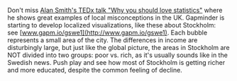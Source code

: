 
Don't miss [Alan Smith's TEDx talk "Why you should love statistics"](https://www.ted.com/talks/alan_smith_why_we_re_so_bad_at_statistics) where he shows great examples of local misconceptions in the UK. Gapminder is starting to develop localized visualizations, like these about Stockholm: see [www.gapm.io/gswe1](http://www.gapm.io/gswe1). Each bubble represents a small area of the city. The differences in income are disturbingly large, but just like the global picture, the areas in Stockholm are NOT divided into two groups: poor vs. rich, as it's usually sounds like in the Swedish news. Push play and see how most of Stockholm is getting richer and more educated, despite the common feeling of decline.